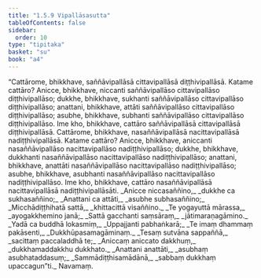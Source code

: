```yaml
---
title: "1.5.9 Vipallāsasutta"
tableOfContents: false
sidebar:
  order: 10
type: "tipitaka"
basket: "su"
book: "a4"
---
```



<DynamicBreadcrumb />

<Division number="49" book="a4">

<Paragraph number="338" book="a4">
“Cattārome, bhikkhave, saññāvipallāsā cittavipallāsā diṭṭhivipallāsā. Katame cattāro? Anicce, bhikkhave, niccanti saññāvipallāso cittavipallāso diṭṭhivipallāso; dukkhe, bhikkhave, sukhanti saññāvipallāso cittavipallāso diṭṭhivipallāso; anattani, bhikkhave, attāti saññāvipallāso cittavipallāso diṭṭhivipallāso; asubhe, bhikkhave, subhanti saññāvipallāso cittavipallāso diṭṭhivipallāso. Ime kho, bhikkhave, cattāro saññāvipallāsā cittavipallāsā diṭṭhivipallāsā.
</Paragraph>

<Paragraph number="339" book="a4">
Cattārome, bhikkhave, nasaññāvipallāsā nacittavipallāsā nadiṭṭhivipallāsā. Katame cattāro? Anicce, bhikkhave, aniccanti nasaññāvipallāso nacittavipallāso nadiṭṭhivipallāso; dukkhe, bhikkhave, dukkhanti nasaññāvipallāso nacittavipallāso nadiṭṭhivipallāso; anattani, bhikkhave, anattāti nasaññāvipallāso nacittavipallāso nadiṭṭhivipallāso; asubhe, bhikkhave, asubhanti nasaññāvipallāso nacittavipallāso nadiṭṭhivipallāso. Ime kho, bhikkhave, cattāro nasaññāvipallāsā nacittavipallāsā nadiṭṭhivipallāsāti.
</Paragraph>

<Paragraph number="340" type="verses" book="a4">
_Anicce niccasaññino,_  
_dukkhe ca sukhasaññino;_  
_Anattani ca attāti,_  
_asubhe subhasaññino;_  
_Micchādiṭṭhihatā sattā,_  
_khittacittā visaññino._  

</Paragraph>

<Paragraph number="341" type="verses" book="a4">
_Te yogayuttā mārassa,_  
_ayogakkhemino janā;_  
_Sattā gacchanti saṃsāraṃ,_  
_jātimaraṇagāmino._  

</Paragraph>

<Paragraph number="342" type="verses" book="a4">
_Yadā ca buddhā lokasmiṃ,_  
_Uppajjanti pabhaṅkarā;_  
_Te imaṃ dhammaṃ pakāsenti,_  
_Dukkhūpasamagāminaṃ._  

</Paragraph>

<Paragraph number="343" type="verses" book="a4">
_Tesaṃ sutvāna sappaññā,_  
_sacittaṃ paccaladdhā te;_  
_Aniccaṃ aniccato dakkhuṃ,_  
_dukkhamaddakkhu dukkhato._  

</Paragraph>

<Paragraph number="344" type="verses" book="a4">
_Anattani anattāti,_  
_asubhaṃ asubhataddasuṃ;_  
_Sammādiṭṭhisamādānā,_  
_sabbaṃ dukkhaṃ upaccagun”ti._  


</Paragraph>
</Division>

<Paragraph number="345" type="center" book="a4">
Navamaṃ.
</Paragraph>